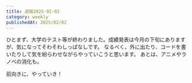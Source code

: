 ```yaml
---
title: 週報2025-02-02
category: weekly
publishedAt: 2025/02/02
---
```


ひとまず、大学のテスト等が終わりました。成績発表は今月の下旬にありますが、気になってそわそわしっぱなしです。
なるべく、外に出たり、コードを書いたりして気を紛らわせながらやっていこうと思います。
あとは、アニメやラノベの消化も。

前向きに、やっていき！
